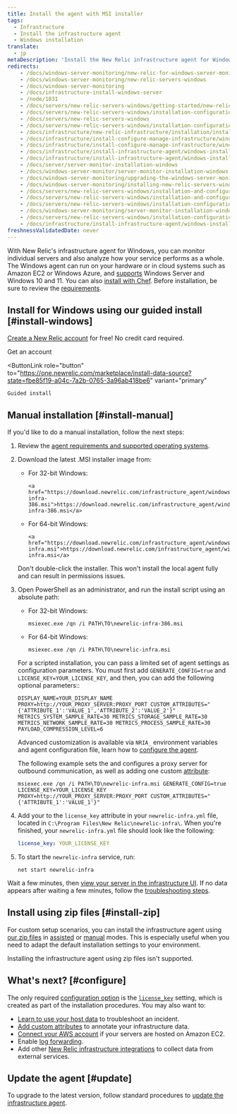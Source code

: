 ```yaml
---
title: Install the agent with MSI installer
tags:
  - Infrastructure
  - Install the infrastructure agent
  - Windows installation
translate:
  - jp
metaDescription: 'Install the New Relic infrastructure agent for Windows with a simple headless MSI, and do basic configuration.'
redirects:
    - /docs/windows-server-monitoring/new-relic-for-windows-server-monitoring
    - /docs/windows-server-monitoring/new-relic-servers-windows
    - /docs/windows-server-monitoring
    - /docs/infrastructure-install-windows-server
    - /node/1031
    - /docs/servers/new-relic-servers-windows/getting-started/new-relic-servers-windows
    - /docs/servers/new-relic-servers-windows/installation-configuration/install-servers-windows
    - /docs/servers/new-relic-servers-windows
    - /docs/servers/new-relic-servers-windows/installation-configuration
    - /docs/infrastructure/new-relic-infrastructure/installation/install-infrastructure-windows-server
    - /docs/infrastructure/install-configure-manage-infrastructure/windows-installation/install-infrastructure-windows-server-using-package-manager
    - /docs/infrastructure/install-configure-manage-infrastructure/windows-installation/install-infrastructure-windows-server-using-msi-installer
    - /docs/infrastructure/install-infrastructure-agent/windows-installation/install-infrastructure-agent-windows-server-using-msi-installer
    - /docs/infrastructure/install-infrastructure-agent/windows-installation/install-infrastructure-agent-windows
    - /docs/server/server-monitor-installation-windows
    - /docs/windows-server-monitor/server-monitor-installation-windows
    - /docs/windows-server-monitoring/upgrading-the-windows-server-monitor
    - /docs/windows-server-monitoring/installing-new-relic-servers-windows
    - /docs/servers/new-relic-servers-windows/installation-and-configuration/installing-new-relic-servers
    - /docs/servers/new-relic-servers-windows/installation-and-configuration/installing-new-relic-servers-windows
    - /docs/servers/new-relic-servers-windows/installation-configuration/installing-new-relic-servers-windows
    - /docs/windows-server-monitoring/server-monitor-installation-windows
    - /docs/servers/new-relic-servers-windows/installation-configuration/installing-servers-windows
    - /docs/infrastructure/install-infrastructure-agent/windows-installation/install-infrastructure-monitoring-agent-windows
freshnessValidatedDate: never
---
```


With New Relic's infrastructure agent for Windows, you can monitor individual servers and also analyze how your service performs as a whole. The Windows agent can run on your hardware or in cloud systems such as Amazon EC2 or Windows Azure, and [supports](/docs/infrastructure/install-infrastructure-agent/get-started/requirements-infrastructure-agent) Windows Server and Windows 10 and 11. You can also [install with Chef](/docs/infrastructure/new-relic-infrastructure/config-management-tools/configure-new-relic-infrastructure-using-chef). Before installation, be sure to review the [requirements](/docs/infrastructure/new-relic-infrastructure/getting-started/compatibility-requirements-new-relic-infrastructurets).

## Install for Windows using our guided install [#install-windows]

[Create a New Relic account](https://newrelic.com/signup) for free! No credit card required.

<ButtonGroup>
  <ButtonLink
    role="button"
    to="https://newrelic.com/signup"
    variant="primary"
  >
    Get an account
  </ButtonLink>

  <ButtonLink
    role="button"
    to="https://one.newrelic.com/marketplace/install-data-source?state=fbe85f19-a04c-7a2b-0765-3a96ab418be6"
    variant="primary"
  >
    Guided install
  </ButtonLink>
</ButtonGroup>

## Manual installation [#install-manual]

If you'd like to do a manual installation, follow the next steps:

1. Review the [agent requirements and supported operating systems](/docs/infrastructure/new-relic-infrastructure/getting-started/compatibility-requirements-new-relic-infrastructure).

2. Download the latest .MSI installer image from:

   * For 32-bit Windows:
     ```
     <a href="https://download.newrelic.com/infrastructure_agent/windows/386/newrelic-infra-386.msi">https://download.newrelic.com/infrastructure_agent/windows/386/newrelic-infra-386.msi</a>​
     ```

   * For 64-bit Windows:
     ```
     <a href="https://download.newrelic.com/infrastructure_agent/windows/newrelic-infra.msi">https://download.newrelic.com/infrastructure_agent/windows/newrelic-infra.msi</a>
     ```

   <Callout variant="important">
     Don't double-click the installer. This won't install the local agent fully and can result in permissions issues.
   </Callout>

3. Open PowerShell as an administrator, and run the install script using an absolute path:

   * For 32-bit Windows:
     ```shell
     msiexec.exe /qn /i PATH\TO\newrelic-infra-386.msi
     ```

   * For 64-bit Windows:
     ```shell
     msiexec.exe /qn /i PATH\TO\newrelic-infra.msi
     ```

   For a scripted installation, you can pass a limited set of agent settings as configuration parameters. You must first add
   `GENERATE_CONFIG=true` and `LICENSE_KEY=YOUR_LICENSE_KEY`, and then, you can add the following optional parameters::

   ```shell
   DISPLAY_NAME=YOUR_DISPLAY_NAME PROXY=http://YOUR_PROXY_SERVER:PROXY_PORT CUSTOM_ATTRIBUTES="{'ATTRIBUTE_1':'VALUE_1','ATTRIBUTE_2':'VALUE_2'}" METRICS_SYSTEM_SAMPLE_RATE=30 METRICS_STORAGE_SAMPLE_RATE=30 METRICS_NETWORK_SAMPLE_RATE=30 METRICS_PROCESS_SAMPLE_RATE=30 PAYLOAD_COMPRESSION_LEVEL=6
   ```

   Advanced customization is available via `NRIA_` environment variables and agent configuration file, learn how to [configure the agent](/docs/infrastructure/install-infrastructure-agent/configuration/configure-infrastructure-agent/).

   The following example sets the <InlinePopover type="licenseKey"/> and configures a proxy server for outbound communication, as well as adding one custom [attribute](/docs/using-new-relic/welcome-new-relic/get-started/glossary#attribute):

   ```shell
   msiexec.exe /qn /i PATH\TO\newrelic-infra.msi GENERATE_CONFIG=true LICENSE_KEY=YOUR_LICENSE_KEY PROXY=http://YOUR_PROXY_SERVER:PROXY_PORT CUSTOM_ATTRIBUTES="{'ATTRIBUTE_1':'VALUE_1'}"
   ```

4. Add your <InlinePopover type="licenseKey"/> to the `license_key` attribute in your `newrelic-infra.yml` file, located in `C:\Program Files\New Relic\newrelic-infra\`. When you're finished, your `newrelic-infra.yml` file should look like the following:
   ```yml
   license_key: YOUR_LICENSE_KEY
   ```

5. To start the `newrelic-infra` service, run:
   ```shell
   net start newrelic-infra
   ```

Wait a few minutes, then [view your server in the infrastructure UI](/docs/infrastructure/infrastructure-ui-pages/infra-ui-overview). If no data appears after waiting a few minutes, follow the [troubleshooting steps](/docs/infrastructure/new-relic-infrastructure/troubleshooting/no-data-appears-infrastructure).

## Install using zip files [#install-zip]

For custom setup scenarios, you can install the infrastructure agent using [our zip files](https://download.newrelic.com/infrastructure_agent/binaries/windows/) in [assisted](/docs/infrastructure/install-configure-infrastructure/windows-installation/assisted-install-infrastructure-windows) or [manual](/docs/infrastructure/install-configure-infrastructure/windows-installation/manual-install-infrastructure-windows) modes. This is especially useful when you need to adapt the default installation settings to your environment.

<Callout variant="caution">
  Installing the infrastructure agent using zip files isn't supported.
</Callout>

<InstallFeedback/>

## What's next? [#configure]

The only required [configuration option](/docs/infrastructure/install-configure-infrastructure/configuration/configure-infrastructure-agent) is the [`license_key`](/docs/Infrastructure-configure-your-agent#conf-license_key) setting, which is created as part of the installation procedures. You may also want to:

* [Learn to use your host data](/docs/tutorial-troubleshoot-infra-hosts/diagnose-app-infra-data) to troubleshoot an incident.
* [Add custom attributes](/docs/Infrastructure-configure-your-agent#conf-custom_attributes) to annotate your infrastructure data.
* [Connect your AWS account](/docs/infrastructure-amazon-aws-ec2-integration#connect) if your servers are hosted on Amazon EC2.
* Enable [log forwarding](/docs/logs/enable-new-relic-logs/1-enable-logs/forward-your-logs-using-new-relic-infrastructure-agent).
* Add other [New Relic infrastructure integrations](/docs/infrastructure/integrations-getting-started/getting-started/introduction-infrastructure-integrations) to collect data from external services.

## Update the agent [#update]

To upgrade to the latest version, follow standard procedures to [update the infrastructure agent](/docs/infrastructure/new-relic-infrastructure/installation/update-infrastructure-agent).
